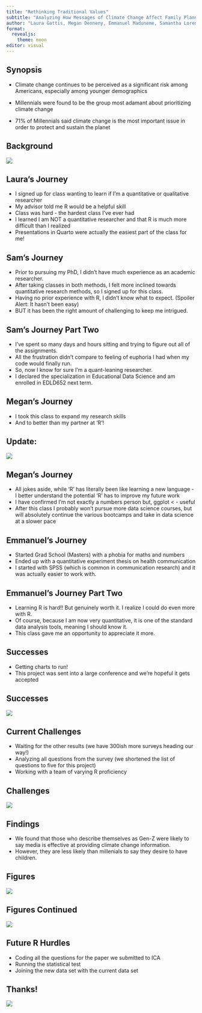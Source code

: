 ```yaml
---
title: "Rethinking Traditional Values"
subtitle: "Analyzing How Messages of Climate Change Affect Family Planning Among Millennials and Generation Z"
author: "Laura Gattis, Megan Denneny, Emmanuel Maduneme, Samantha Lorenzo"
format: 
  revealjs:
    theme: moon
editor: visual
---
```




## Synopsis

-   Climate change continues to be perceived as a significant risk among Americans, especially among younger demographics

-   Millennials were found to be the group most adamant about prioritizing climate change

-   71% of Millennials said climate change is the most important issue in order to protect and sustain the planet

## Background
![](./ghanapic.png)


## Laura's Journey

-   I signed up for class wanting to learn if I'm a quantitative or qualitative researcher
-   My advisor told me R would be a helpful skill
-   Class was hard - the hardest class I've ever had
-   I learned I am NOT a quantitative researcher and that R is much more difficult than I realized
-   Presentations in Quarto were actually the easiest part of the class for me!

## Sam's Journey

-   Prior to pursuing my PhD, I didn't have much experience as an academic researcher.
-   After taking classes in both methods, I felt more inclined towards quantitative research methods, so I signed up for this class.
-   Having no prior experience with R, I didn't know what to expect. (Spoiler Alert: It hasn't been easy)
-   BUT it has been the right amount of challenging to keep me intrigued.

## Sam's Journey Part Two

-   I've spent so many days and hours sitting and trying to figure out all of the assignments.
-   All the frustration didn't compare to feeling of euphoria I had when my code would finally run.
-   So, now I know for sure I'm a quant-leaning researcher.
-   I declared the specialization in Educational Data Science and am enrolled in EDLD652 next term.

## Megan's Journey

-   I took this class to expand my research skills
-   And to better than my partner at 'R'!

## Update:

![](./theoffice.png) 

## Megan's Journey

-   All jokes aside, while 'R' has literally been like learning a new language - I better understand the potential 'R' has to improve my future work
-   I have confirmed I'm not exactly a numbers person but, ggplot \< - useful
-   After this class I probably won't pursue more data science courses, but will absolutely continue the various bootcamps and take in data science at a slower pace

## Emmanuel's Journey

-   Started Grad School (Masters) with a phobia for maths and numbers
-   Ended up with a quantitative experiment thesis on health communication
-   I started with SPSS (which is common in communication research) and it was actually easier to work with.

## Emmanuel's Journey Part Two

-   Learning R is hard!! But genuinely worth it. I realize I could do even more with R.
-   Of course, because I am now very quantitative, it is one of the standard data analysis tools, meaning I should know it.
-   This class gave me an opportunity to appreciate it more.

## Successes

-   Getting charts to run!
-   This project was sent into a large conference and we're hopeful it gets accepted

## Successes

![](./whoop.gif) 

## Current Challenges

-   Waiting for the other results (we have 300ish more surveys heading our way!)
-   Analyzing all questions from the survey (we shortened the list of questions to five for this project)
- Working with a team of varying R proficiency

## Challenges
![](./challenges.png) 

## Findings
-   We found that those who describe themselves as Gen-Z were likely to say media is effective at providing climate change information.
- However, they are less likely than millenials to say they desire to have children.

## Figures

![](./screenshot1.png)

## Figures Continued

![](./screenshot2.png)

## Future R Hurdles

- Coding all the questions for the paper we submitted to ICA
- Running the statistical test
- Joining the new data set with the current data set

## Thanks!

![](./goodbye.png)